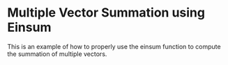 Multiple Vector Summation using Einsum
=======================================

This is an example of how to properly use the einsum function
to compute the summation of multiple vectors.


<WorkedExample />
